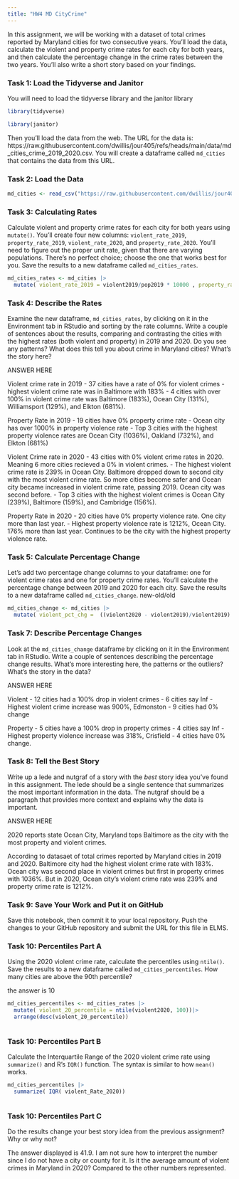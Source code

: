 ```yaml
---
title: "HW4 MD CityCrime"
---
```


In this assignment, we will be working with a dataset of total crimes reported by Maryland cities for two consecutive years. You'll load the data, calculate the violent and property crime rates for each city for both years, and then calculate the percentage change in the crime rates between the two years. You'll also write a short story based on your findings.

### Task 1: Load the Tidyverse and Janitor

You will need to load the tidyverse library and the janitor library

```r

library(tidyverse)

library(janitor)


```

Then you'll load the data from the web. The URL for the data is: https://raw.githubusercontent.com/dwillis/jour405/refs/heads/main/data/md_cities_crime_2019_2020.csv. You will create a dataframe called `md_cities` that contains the data from this URL.

### Task 2: Load the Data

```r

md_cities <- read_csv("https://raw.githubusercontent.com/dwillis/jour405/refs/heads/main/data/md_cities_crime_2019_2020.csv")


```
### Task 3: Calculating Rates

Calculate violent and property crime rates for each city for both years using `mutate()`. You'll create four new columns: `violent_rate_2019`, `property_rate_2019`, `violent_rate_2020`, and `property_rate_2020`. You'll need to figure out the proper unit rate, given that there are varying populations. There's no perfect choice; choose the one that works best for you. Save the results to a new dataframe called `md_cities_rates`.

```r


md_cities_rates <- md_cities |>
  mutate( violent_rate_2019 = violent2019/pop2019 * 10000 , property_rate_2019 = property2019/pop2019 * 10000 , violent_Rate_2020 = violent2020/pop2020 * 10000, property_rate_2020 = property2020/pop2020 * 10000)

```

### Task 4: Describe the Rates

Examine the new dataframe, `md_cities_rates`, by clicking on it in the Environment tab in RStudio and sorting by the rate columns. Write a couple of sentences about the results, comparing and contrasting the cities with the highest rates (both violent and property) in 2019 and 2020. Do you see any patterns? What does this tell you about crime in Maryland cities? What's the story here?

ANSWER HERE

Violent crime rate in 2019
- 37 cities have a rate of 0% for violent crimes 
- highest violent crime rate was in Baltimore with 183%
- 4 cities with over 100% in violent crime rate was Baltimore (183%), Ocean City (131%), Williamsport (129%), and Elkton (681%). 

Property Rate in 2019
- 19 cities have 0% property crime rate
- Ocean city has over 1000% in property violence rate
- Top 3 cities with the highest property violence rates are Ocean City (1036%), Oakland (732%), and Elkton (681%)

Violent Crime rate in 2020
- 43 cities with 0% violent crime rates in 2020. Meaning 6 more cities recieved a 0% in violent crimes. 
- The highest violent crime rate is 239% in Ocean City. Baltimore dropped down to second city with the most violent crime rate. So more cities become safer and Ocean city became increased in violent crime rate, passing 2019. Ocean city was second before. 
- Top 3 cities with the highest violent crimes is Ocean City (239%), Baltimore (159%), and Cambridge (156%). 

Property Rate in 2020
- 20 cities have 0% property violence rate. One city more than last year. 
- Highest property violence rate is 1212%, Ocean City. 176% more than last year. Continues to be the city with the highest property violence rate. 

### Task 5: Calculate Percentage Change

Let's add two percentage change columns to your dataframe: one for violent crime rates and one for property crime rates. You'll calculate the percentage change between 2019 and 2020 for each city. Save the results to a new dataframe called `md_cities_change`. new-old/old

```r

md_cities_change <- md_cities |>
  mutate( violent_pct_chg =  ((violent2020 - violent2019)/violent2019) * 100 , property_pct_chg = ((property2020 - property2019)/property2019 ) * 100)


```

### Task 7: Describe Percentage Changes

Look at the `md_cities_change` dataframe by clicking on it in the Environment tab in RStudio. Write a couple of sentences describing the percentage change results. What's more interesting here, the patterns or the outliers? What's the story in the data?

ANSWER HERE

Violent 
- 12 cities had a 100% drop in violent crimes 
- 6 cities say Inf
- Highest violent crime increase was 900%, Edmonston 
- 9 cities had 0% change

Property
- 5 cities have a 100% drop in property crimes
- 4 cities say Inf 
- Highest property violence increase was 318%, Crisfield
- 4 cities have 0% change. 

### Task 8: Tell the Best Story

Write up a lede and nutgraf of a story with the _best_ story idea you've found in this assignment. The lede should be a single sentence that summarizes the most important information in the data. The nutgraf should be a paragraph that provides more context and explains why the data is important.

ANSWER HERE

2020 reports state Ocean City, Maryland tops Baltimore as the city with the most property and violent crimes. 

According to datasaet of total crimes reported by Maryland cities in 2019 and 2020. Baltimore city had the highest violent crime rate with 183%. Ocean city was second place in violent crimes but first in property crimes with 1036%. But in 2020, Ocean city's violent crime rate was 239% and property crime rate is 1212%. 

### Task 9: Save Your Work and Put it on GitHub

Save this notebook, then commit it to your local repository. Push the changes to your GitHub repository and submit the URL for this file in ELMS.


### Task 10: Percentiles Part A

Using the 2020 violent crime rate, calculate the percentiles using `ntile()`. Save the results to a new dataframe called `md_cities_percentiles`. How many cities are above the 90th percentile?

the answer is 10

```r

md_cities_percentiles <- md_cities_rates |>
  mutate( violent_20_percentile = ntile(violent2020, 100))|>
  arrange(desc(violent_20_percentile))



```

### Task 10: Percentiles Part B 

Calculate the Interquartile Range of the 2020 violent crime rate using `summarize()` and R's `IQR()` function. The syntax is similar to how `mean()` works.

```r

md_cities_percentiles |> 
  summarize( IQR( violent_Rate_2020))



```


### Task 10: Percentiles Part C
Do the results change your best story idea from the previous assignment? Why or why not?


The answer displayed is 41.9. I am not sure how to interpret the number since I do not have a city or county for it. Is it the average amount of violent crimes in Maryland in 2020? Compared to the other numbers represented. 






